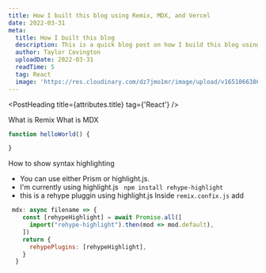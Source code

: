 ```yaml
---
title: How I built this blog using Remix, MDX, and Vercel
date: 2022-03-31
meta: 
  title: How I built this blog
  description: This is a quick blog post on how I build this blog using Remix, MDX, and Vercel
  author: Taylor Covington
  uploadDate: 2022-03-31
  readTime: 5
  tag: React
  image: 'https://res.cloudinary.com/dz7jmo1mr/image/upload/v1651066386/pexels-fauxels-3184306_yns3dt.jpg'
---
```


<PostHeading  title={attributes.title} tag={'React'} />

What is Remix
What is MDX


```js
function helloWorld() {

}
```

How to show syntax highlighting
- You can use either Prism or highlight.js.
- I'm currently using highlight.js 
` npm install rehype-highlight`
- this is a rehype pluggin  using highlight.js
Inside `remix.confix.js` add

```js
 mdx: async filename => {
    const [rehypeHighlight] = await Promise.all([
      import("rehype-highlight").then(mod => mod.default),
    ])
    return {
      rehypePlugins: [rehypeHighlight],
    }
  }
```